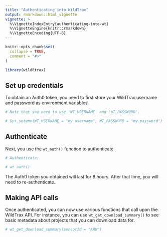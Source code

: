 ```yaml
---
title: "Authenticating into WildTrax"
output: rmarkdown::html_vignette
vignette: >
  %\VignetteIndexEntry{authenticating-into-wt}
  %\VignetteEngine{knitr::rmarkdown}
  %\VignetteEncoding{UTF-8}
---
```


```r
knitr::opts_chunk$set(
  collapse = TRUE,
  comment = "#>"
)
```

```r
library(wildRtrax)
```

## Set up credentials

To obtain an Auth0 token, you need to first store your WildTrax username and password as environment variables.

```r
# Note that you need to use 'WT_USERNAME' and 'WT_PASSWORD'.

# Sys.setenv(WT_USERNAME = "my_username", WT_PASSWORD = "my_password")

```

## Authenticate

Next, you use the `wt_auth()` function to authenticate.

```r
# Authenticate:

# wt_auth()

```

The Auth0 token you obtained will last for 8 hours. After that time, you will need to re-authenticate.

## Making API calls

Once authenticated, you can now use various functions that call upon the WildTrax API. For instance, you can use `wt_get_download_summary()` to see basic metadata about projects that you can download data for.  

```r
# wt_get_download_summary(sensorId = "ARU")

```




